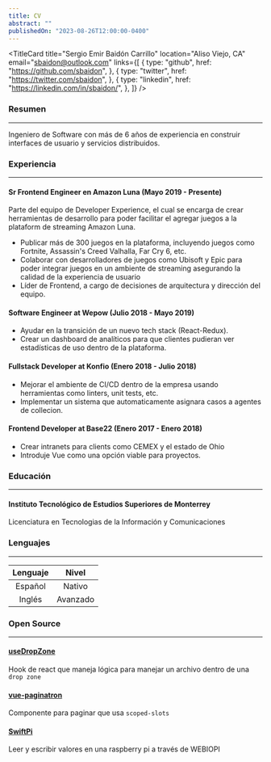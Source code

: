 ```yaml
---
title: CV
abstract: ""
publishedOn: "2023-08-26T12:00:00-0400"
---
```


<TitleCard
  title="Sergio Emir Baidón Carrillo"
  location="Aliso Viejo, CA"
  email="sbaidon@outlook.com"
  links={[
    {
      type: "github",
      href: "https://github.com/sbaidon",
    },
    {
      type: "twitter",
      href: "https://twitter.com/sbaidon",
    },
    {
      type: "linkedin",
      href: "https://linkedin.com/in/sbaidon/",
    },
  ]}
/>

### Resumen

---

Ingeniero de Software con más de 6 años de experiencia en construir interfaces de usuario y servicios distribuidos.

### Experiencia

---

#### Sr Frontend Engineer en Amazon Luna **(Mayo 2019 - Presente)**

Parte del equipo de Developer Experience, el cual se encarga de crear herramientas de desarrollo para poder facilitar el agregar juegos a la plataform de streaming Amazon Luna.

- Publicar más de 300 juegos en la plataforma, incluyendo juegos como Fortnite, Assassin's Creed Valhalla, Far Cry 6, etc.
- Colaborar con desarrolladores de juegos como Ubisoft y Epic para poder integrar juegos en un ambiente de streaming asegurando la calidad de la experiencia de usuario
- Líder de Frontend, a cargo de decisiones de arquitectura y dirección del equipo.

#### Software Engineer at Wepow **(Julio 2018 - Mayo 2019)**

- Ayudar en la transición de un nuevo tech stack (React-Redux).
- Crear un dashboard de analíticos para que clientes pudieran ver estadísticas de uso dentro de la plataforma.

#### Fullstack Developer at Konfio **(Enero 2018 - Julio 2018)**

- Mejorar el ambiente de CI/CD dentro de la empresa usando herramientas como linters, unit tests, etc.
- Implementar un sistema que automaticamente asignara casos a agentes de collecion.

#### Frontend Developer at Base22 **(Enero 2017 - Enero 2018)**

- Crear intranets para clients como CEMEX y el estado de Ohio
- Introduje Vue como una opción viable para proyectos.

### Educación

---

#### Instituto Tecnológico de Estudios Superiores de Monterrey

Licenciatura en Tecnologias de la Información y Comunicaciones

### Lenguajes

---

| Lenguaje |  Nivel   |
| :------: | :------: |
| Español  |  Nativo  |
|  Inglés  | Avanzado |

### Open Source

---

#### [useDropZone](https://github.com/sbaidon/useDropZone)

Hook de react que maneja lógica para manejar un archivo dentro de una `drop zone`

#### [vue-paginatron](https://github.com/sbaidon/vue-paginatron)

Componente para paginar que usa `scoped-slots`

#### [SwiftPi](https://github.com/sbaidon/SwiftPi)

Leer y escribir valores en una raspberry pi a través de WEBIOPI
